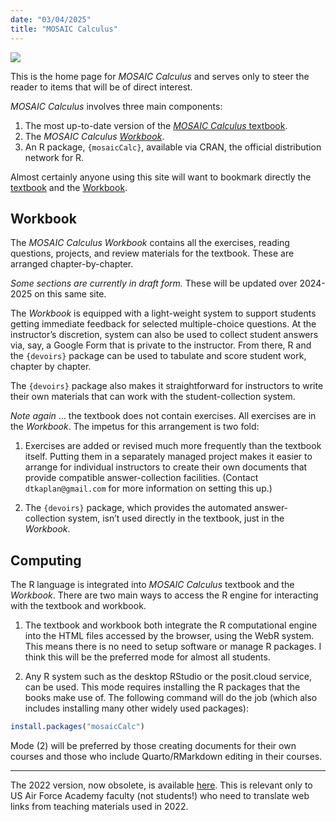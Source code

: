 ```yaml
---
date: "03/04/2025"
title: "MOSAIC Calculus"
---
```


::: {align=center width="50%"}
![](cover-image.png)
:::

This is the home page for *MOSAIC Calculus* and serves only to steer the reader to items that will be of direct interest.

*MOSAIC Calculus* involves three main components:

1. The most up-to-date version of the [*MOSAIC Calculus* textbook](Textbook/). 
2. The *MOSAIC Calculus [Workbook](Workbook/)*.
3. An R package, `{mosaicCalc}`, available via CRAN, the official distribution network for R.

Almost certainly anyone using this site will want to bookmark directly the [textbook](Textbook/) and the [Workbook](Workbook). 

## Workbook

The *MOSAIC Calculus Workbook* contains all the exercises, reading questions, projects, and review materials for the textbook. These are arranged chapter-by-chapter.

*Some sections are currently in draft form.* These will be updated over 2024-2025 on this same site. 

The *Workbook* is equipped with a light-weight system to support students getting immediate feedback for selected multiple-choice questions. At the instructor's discretion, system can also be used to collect student answers via, say, a Google Form that is private to the instructor. From there, R and the `{devoirs}` package can be used to tabulate and score student work, chapter by chapter. 

The `{devoirs}` package also makes it straightforward for instructors to write their own materials that can work with the student-collection system.

*Note again* ... the textbook does not contain exercises. All exercises are in the *Workbook*. The impetus for this arrangement is two fold: 

1. Exercises are added or revised much more frequently than the textbook itself. Putting them in a separately managed project makes it easier to arrange for individual instructors to create their own documents that provide compatible answer-collection facilities. (Contact `dtkaplan@gmail.com` for more information on setting this up.)

2. The `{devoirs}` package, which provides the automated answer-collection system, isn't used directly in the textbook, just in the *Workbook*.

## Computing

The R language is integrated into *MOSAIC Calculus* textbook and the *Workbook*. There are two main ways to access the R engine for interacting with the textbook and workbook.

1. The textbook and workbook both integrate the R computational engine into the HTML files accessed by the browser, using the WebR system. This means there is no need to setup software or manage R packages. I think this will be the preferred mode for almost all students.

2. Any R system such as the desktop RStudio or the posit.cloud service, can be used. This mode requires installing the R packages that the books make use of. The following command will do the job (which also includes installing many other widely used packages):

```r
install.packages("mosaicCalc")
```
Mode (2) will be preferred by those creating documents for their own courses and those who include Quarto/RMarkdown editing in their courses. 

------------




The 2022 version, now obsolete, is available [here](pre-release/). This is relevant only to US Air Force Academy faculty (not students!) who need to translate web links from teaching materials used in 2022.
